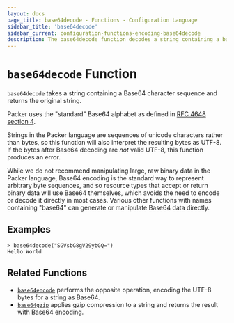```yaml
---
layout: docs
page_title: base64decode - Functions - Configuration Language
sidebar_title: 'base64decode'
sidebar_current: configuration-functions-encoding-base64decode
description: The base64decode function decodes a string containing a base64 sequence.
---
```


# `base64decode` Function

`base64decode` takes a string containing a Base64 character sequence and
returns the original string.

Packer uses the "standard" Base64 alphabet as defined in
[RFC 4648 section 4](https://tools.ietf.org/html/rfc4648#section-4).

Strings in the Packer language are sequences of unicode characters rather
than bytes, so this function will also interpret the resulting bytes as
UTF-8. If the bytes after Base64 decoding are _not_ valid UTF-8, this function
produces an error.

While we do not recommend manipulating large, raw binary data in the Packer
language, Base64 encoding is the standard way to represent arbitrary byte
sequences, and so resource types that accept or return binary data will use
Base64 themselves, which avoids the need to encode or decode it directly in
most cases. Various other functions with names containing "base64" can generate
or manipulate Base64 data directly.

## Examples

```
> base64decode("SGVsbG8gV29ybGQ=")
Hello World
```

## Related Functions

- [`base64encode`](./base64encode) performs the opposite operation,
  encoding the UTF-8 bytes for a string as Base64.
- [`base64gzip`](./base64gzip) applies gzip compression to a string
  and returns the result with Base64 encoding.
